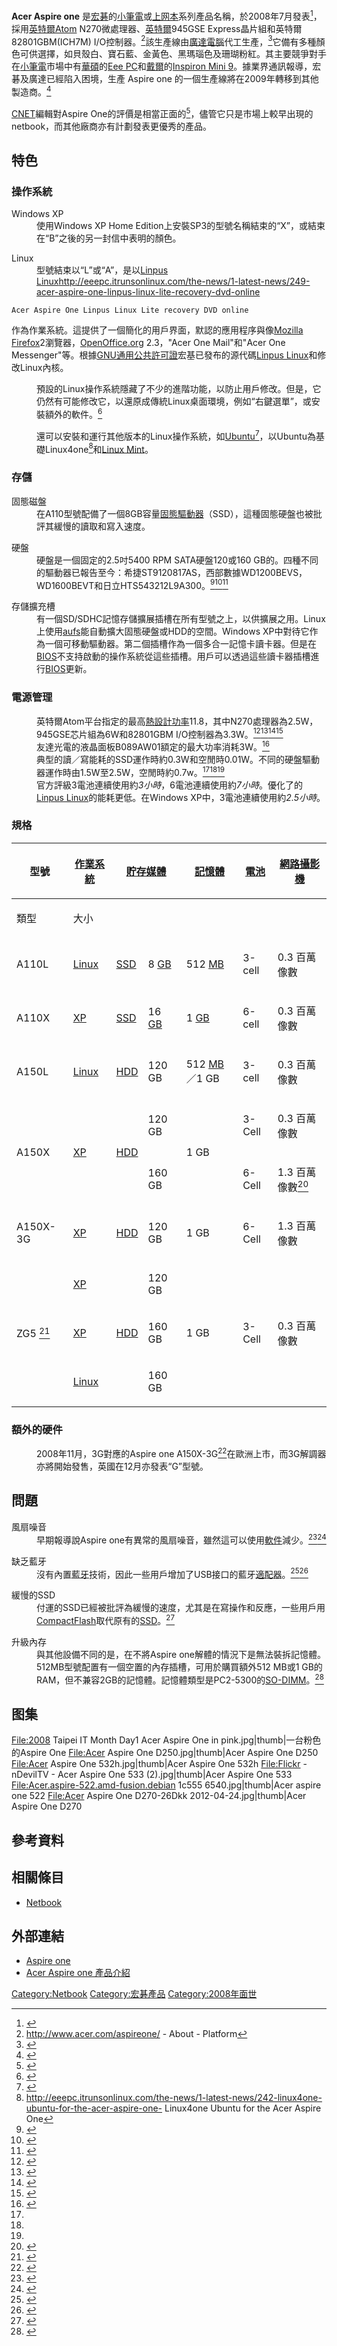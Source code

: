 {{roughtranslation|time=2011-07-03T13:00:34+00:00}}
{{更新|time=2014-01-05T01:23:27+00:00}}
{{Information appliance
| name         = Aspire one
| image        = Guang Hua Digital Plaza Launch Acer Aspire One.jpg
| manufacture  = [[Acer|Acer]]
| type         = [[Subnotebook|Subnotebook]]/[[Netbook|Netbook]]
| connectivity = Realtek 10/100 [[Megabit|Mbit]] [[乙太網|Ethernet]]<br />Atheros 802.11b/g WLAN<br />3 [[USB|USB 2.0]] ports
| media        = 8/16 [[Gibibyte|GB]] [[固態硬碟|SSD]] 或 <br />120/160 GB [[HDD|HDD]]
| os           = [[Linpus_Linux_Lite|Linpus Linux Lite]], [[Windows_XP|Windows XP]] Home
| input        = 89%全尺寸大小 <ref>{{Cite web |url=http://www.acer.com.tw/product_detail.asp?p_id=476 |title=存档副本 |accessdate=2009-02-26 |archive-date=2009-02-26 |archive-url=https://web.archive.org/web/20090226005717/http://www.acer.com.tw/product_detail.asp?p_id=476 |dead-url=yes }}</ref> [[電腦鍵盤|鍵盤]]<br />[[觸控板|觸控板]]
| camera       = 0.3 或 1.3 百萬像數
| memory       = 512 [[Megabyte|MB]] 或 1 [[Gigabyte|GB]]
| power        = 2200 mA·h 3-cell or 5200 mA·h 6-cell battery
| processor    = 1.6 [[GHz|GHz]] [[Intel_Atom|Intel Atom]] N270
| display      = 8.9" (22.6 cm) 1024x600 LED TFT
| weight       = 2.19 lb (0.99 [[公斤|kg]]) for SSD, 3-cell battery unit<br />2.78 lb (1.26 kg) for HDD, 6-cell battery unit
}}
'''Acer Aspire one''' 是[[宏碁|宏碁]]的[[小筆電|小筆電]]或[[netbook|上网本]]系列產品名稱，於2008年7月發表<ref>{{Cite web |url=http://us.acer.com/public/page92.do?sp=page29&dau42.oid=13762&UserCtxParam=0&GroupCtxParam=0&dctx1=25&CountryISOCtxParam=US&LanguageISOCtxParam=en&ctx3=-1&ctx4=United+States&crc=3201121738 |title=Acer US press release |accessdate=2009-01-12 |archive-date=2008-09-17 |archive-url=https://web.archive.org/web/20080917150151/http://us.acer.com/public/page92.do?sp=page29&dau42.oid=13762&UserCtxParam=0&GroupCtxParam=0&dctx1=25&CountryISOCtxParam=US&LanguageISOCtxParam=en&ctx3=-1&ctx4=United+States&crc=3201121738 |dead-url=yes }}</ref>，採用[[英特爾Atom|英特爾Atom]] N270微處理器、[[英特爾|英特爾]]945GSE Express晶片組和英特爾82801GBM(ICH7M) I/O控制器。<ref>http://www.acer.com/aspireone/ {{Wayback|url=http://www.acer.com/aspireone/ |date=20090521145501 }} - About - Platform</ref>該生產線由[[廣達電腦|廣達電腦]]代工生產，<ref>{{Cite web |url=http://www.digitimes.com/systems/a20080710PD222.html |title=存档副本 |accessdate=2009-01-12 |archive-date=2008-07-13 |archive-url=https://web.archive.org/web/20080713055558/http://www.digitimes.com/systems/a20080710PD222.html |dead-url=no }}</ref>它備有多種顏色可供選擇，如貝殼白、寶石藍、金黃色、黑瑪瑙色及珊瑚粉紅。其主要競爭對手在[[小筆電|小筆電]]市場中有[[華碩|華碩]]的[[Eee_PC|Eee PC]]和[[戴爾|戴爾]]的[[Inspiron_Mini_9|Inspiron Mini 9]]。據業界通訊報導，宏碁及廣達已經陷入困境，生產 Aspire one 的一個生產線將在2009年轉移到其他製造商。<ref>{{Cite web |url=http://www.digitimes.com/news/a20081015PD214.html |title=存档副本 |accessdate=2009-01-12 |archive-date=2008-10-19 |archive-url=https://web.archive.org/web/20081019022030/http://www.digitimes.com/news/a20081015PD214.html |dead-url=no }}</ref>

[[CNET|CNET]]編輯對Aspire One的評價是相當正面的<ref>{{Cite web |url=http://reviews.cnet.com/laptops/acer-aspire-one-linpus/4505-3121_7-33190895.html?tag=mncol;txt |title=CNET reviewers: "the best all-around Netbook we've seen for less than $400" |accessdate=2009-01-12 |archive-date=2019-09-19 |archive-url=https://web.archive.org/web/20190919022956/https://www.cnet.com/reviews/acer-aspire-one-review/ |dead-url=no }}</ref>，儘管它只是市場上較早出現的netbook，而其他廠商亦有計劃發表更優秀的產品。

== 特色 ==
=== 操作系統 ===
	
;Windows XP
:使用Windows XP Home Edition上安裝SP3的型號名稱結束的“X”，或結束在“B”之後的另一封信中表明的顏色。

;Linux
:型號結束以“L”或“A”，是以[[Linpus_Linux|Linpus Linux]]<ref>http://eeepc.itrunsonlinux.com/the-news/1-latest-news/249-acer-aspire-one-linpus-linux-lite-recovery-dvd-online {{Wayback|url=http://eeepc.itrunsonlinux.com/the-news/1-latest-news/249-acer-aspire-one-linpus-linux-lite-recovery-dvd-online |date=20090119111901 }}
 Acer Aspire One Linpus Linux Lite recovery DVD online</ref>作為作業系統。這提供了一個簡化的用戶界面，默認的應用程序與像[[Mozilla_Firefox|Mozilla Firefox]]2瀏覽器，[[OpenOffice.org|OpenOffice.org]] 2.3，"Acer One Mail"和"Acer One Messenger"等。根據[[GNU通用公共許可證|GNU通用公共許可證]]宏基已發布的源代碼[[Linpus_Linux|Linpus Linux]]和修改Linux內核。

:預設的Linux操作系統隱藏了不少的進階功能，以防止用戶修改。但是，它仍然有可能修改它，以還原成傳統Linux桌面環境，例如“右鍵選單”，或安裝額外的軟件。<ref>{{cite web |url=http://www.laptopmag.com/advice/how-to/aspire-one-apps.aspx |title=存档副本 |accessdate=2009-05-06 |deadurl=yes |archiveurl=https://web.archive.org/web/20090317024953/http://www.laptopmag.com/advice/how-to/aspire-one-apps.aspx |archivedate=2009-03-17 }}</ref>

:還可以安裝和運行其他版本的Linux操作系統，如[[Ubuntu|Ubuntu]]<ref>{{Cite web |url=https://help.ubuntu.com/community/AspireOne110L |title=存档副本 |accessdate=2009-01-12 |archive-date=2019-09-19 |archive-url=https://web.archive.org/web/20190919023001/https://help.ubuntu.com/community/AspireOne/110L?action=show&redirect=AspireOne110L |dead-url=no }}</ref>，以Ubuntu為基礎Linux4one<ref>http://eeepc.itrunsonlinux.com/the-news/1-latest-news/242-linux4one-ubuntu-for-the-acer-aspire-one- {{Wayback|url=http://eeepc.itrunsonlinux.com/the-news/1-latest-news/242-linux4one-ubuntu-for-the-acer-aspire-one- |date=20090101012344 }} Linux4one Ubuntu for the Acer Aspire One</ref>和[[Linux_Mint|Linux Mint]]。

=== 存儲 ===
;固態磁盤
:在A110型號配備了一個8GB容量[[固態驅動器|固態驅動器]]（SSD），這種固態硬盤也被批評其緩慢的讀取和寫入速度。

;硬盤
:硬盤是一個固定的2.5吋5400 RPM SATA硬盤120或160 GB的。四種不同的驅動器已報告至今：希捷ST9120817AS，西部數據WD1200BEVS，WD1600BEVT和日立HTS543212L9A300。<ref name=seagatehdd>{{Cite web |url=http://www.seagate.com/staticfiles/support/disc/manuals/notebook/momentus/5400.4/SATA/100468842a.pdf |title=存档副本 |accessdate=2009-01-12 |archive-date=2008-12-06 |archive-url=https://web.archive.org/web/20081206033709/http://www.seagate.com/staticfiles/support/disc/manuals/notebook/momentus/5400.4/SATA/100468842a.pdf |dead-url=no }}</ref><ref name=wdhdd>{{Cite web |url=http://www.wdc.com/de/products/products.asp?driveid=200 |title=存档副本 |accessdate=2009-01-12 |archive-date=2008-09-15 |archive-url=https://web.archive.org/web/20080915050510/http://www.wdc.com/de/products/products.asp?driveid=200 |dead-url=no }}</ref><ref name=hitachihdd>{{Cite web |url=http://www.hitachigst.com/tech/techlib.nsf/techdocs/C51A283F52498251862573FA005A3C98/$file/Travelstar_5K320_DS.pdf |title=存档副本 |accessdate=2009-01-12 |archive-date=2008-10-30 |archive-url=https://web.archive.org/web/20081030063224/http://www.hitachigst.com/tech/techlib.nsf/techdocs/C51A283F52498251862573FA005A3C98/%24file/Travelstar_5K320_DS.pdf |dead-url=yes }}</ref>

;存儲擴充槽
:有一個SD/SDHC記憶存儲擴展插槽在所有型號之上，以供擴展之用。Linux上使用[[aufs|aufs]]能自動擴大固態硬盤或HDD的空間。Windows XP中對待它作為一個可移動驅動器。第二個插槽作為一個多合一記憶卡讀卡器。但是在[[BIOS|BIOS]]不支持啟動的操作系統從這些插槽。用戶可以透過這些讀卡器插槽進行[[BIOS|BIOS]]更新。
	
=== 電源管理 ===
:英特爾Atom平台指定的最高[[熱設計功率|熱設計功率]]11.8，其中N270處理器為2.5W，945GSE芯片組為6W和82801GBM I/O控制器為3.3W。<ref>{{cite web |url=http://ark.intel.com/system.aspx?groupID=36331&configID=27616&chipsetID=36550 |title=存档副本 |accessdate=2010-04-04 |deadurl=yes |archiveurl=https://web.archive.org/web/20080916182944/http://ark.intel.com/system.aspx?groupID=36331&configID=27616&chipsetID=36550 |archivedate=2008-09-16 }}</ref><ref>{{cite web |url=http://ark.intel.com/cpu.aspx?groupId=36331 |title=存档副本 |accessdate=2009-05-06 |deadurl=yes |archiveurl=https://web.archive.org/web/20090312064346/http://ark.intel.com/cpu.aspx?groupId=36331 |archivedate=2009-03-12 }}</ref><ref>{{Cite web |url=http://ark.intel.com/chipset.aspx?familyID=35553 |title=存档副本 |accessdate=2009-01-12 |archive-date=2010-03-08 |archive-url=https://web.archive.org/web/20100308045140/http://ark.intel.com/chipset.aspx?familyID=35553 |dead-url=no }}</ref><ref>{{Cite web |url=http://ark.intel.com/product.aspx?id=27680 |title=存档副本 |accessdate=2009-01-12 |archive-date=2011-06-26 |archive-url=https://web.archive.org/web/20110626055231/http://ark.intel.com/product.aspx?id=27680 |dead-url=no }}</ref>
:友達光電的液晶面板B089AW01額定的最大功率消耗3W。<ref>{{Cite web |url=http://www.gblcd.com/datacenter/au/B089AW01_V0.pdf |title=存档副本 |accessdate=2009-01-12 |archive-date=2008-10-30 |archive-url=https://web.archive.org/web/20081030063224/http://www.gblcd.com/datacenter/au/B089AW01_V0.pdf |dead-url=yes }}</ref>
:典型的讀／寫能耗的SSD運作時約0.3W和空閒時0.01W。不同的硬盤驅動器運作時由1.5W至2.5W，空閒時約0.7w。<ref name=seagatehdd/><ref name=wdhdd/><ref name=hitachihdd/>
:官方評級3電池連續使用約''3小時''，6電池連續使用約''7小時''。優化了的[[Linpus_Linux|Linpus Linux]]的能耗更低。在Windows XP中，3電池連續使用約''2.5小時''。

=== 規格 ===
{| class="wikitable" style="text-align: center; width: auto;"
|-
! rowspan=2 | 型號
! rowspan=2 | [[作業系統|作業系統]]
! colspan=2| [[貯存媒體|貯存媒體]]
! rowspan=2 | [[記憶體|記憶體]]
! rowspan=2 | [[電池|電池]]
! rowspan=2 | [[網路攝影機|網路攝影機]]
! rowspan=2 | 發售地區
|-
! 類型
! 大小
|-
| rowspan=1 |A110L
| rowspan=1 |[[Linpus|Linux]]
| rowspan=1 |[[固态硬盘|SSD]]
| rowspan=1 |8 [[GB|GB]]
| rowspan=1 |512 [[MB|MB]]
| rowspan=1 |3-cell
| rowspan=1 |0.3 百萬像數
| [[美國|美國]]<ref>{{Cite web |url=http://www.reghardware.co.uk/2008/08/22/acer_us_cuts_aa1_price/ |title=存档副本 |access-date=2009-01-12 |archive-url=https://web.archive.org/web/20090423103125/http://www.reghardware.co.uk/2008/08/22/acer_us_cuts_aa1_price/ |archive-date=2009-04-23 |dead-url=yes }}</ref><ref>{{Cite web |url=http://www.small-laptops.com/2008/07/03/acer-aspire-one-a110l-a150l-a150x-specs-prices/ |title=存档副本 |accessdate=2009-01-12 |archive-date=2009-04-09 |archive-url=https://web.archive.org/web/20090409231022/http://www.small-laptops.com/2008/07/03/acer-aspire-one-a110l-a150l-a150x-specs-prices/ |dead-url=no }}</ref>，[[加拿大|加拿大]]，[[英國|英國]]<ref>{{Cite web |url=http://www.reghardware.co.uk/2008/08/18/review_acer_aspire_one/ |title=存档副本 |access-date=2009-01-12 |archive-url=https://web.archive.org/web/20090420061943/http://www.reghardware.co.uk/2008/08/18/review_acer_aspire_one/ |archive-date=2009-04-20 |dead-url=yes }}</ref>，[[澳洲|澳洲]]，[[阿聯酋|阿聯酋]]，[[歐盟|歐盟]]
|-
| rowspan=1 |A110X
| rowspan=1 |[[Windows_XP|XP]]
| rowspan=1 |[[固态硬盘|SSD]]
| rowspan=1 |16 [[GB|GB]]
| rowspan=1 |1 [[GB|GB]]
| rowspan=1 |6-cell
| rowspan=1 |0.3 百萬像數
| [[美國|美國]]，[[加拿大|加拿大]]，[[英國|英國]]，[[澳洲|澳洲]]，[[阿聯酋|阿聯酋]]
|-
| rowspan=1 |A150L
| rowspan=1 |[[Linpus|Linux]]
| rowspan=1 |[[HDD|HDD]]
| rowspan=1 |120 GB
| rowspan=1 |512 [[MB|MB]]／1 GB
| rowspan=1 |3-cell
| rowspan=1 |0.3 百萬像數
| [[加拿大|加拿大]]，[[英國|英國]]
|-
| rowspan=2 |A150X
| rowspan=2 |[[Windows_XP|XP]]
| rowspan=2 |[[HDD|HDD]]
| rowspan=1 |120 GB
| rowspan=2 |1 GB
| rowspan=1 |3-Cell
| rowspan=1 |0.3 百萬像數
| [[美國|美國]]，[[加拿大|加拿大]]，[[英國|英國]]，[[台灣|台灣]]，[[澳洲|澳洲]]
|-
| rowspan=1|160 GB
| rowspan=1|6-Cell
| rowspan=1|1.3 百萬像數<ref>{{Cite web |url=http://blogs.inquirer.net/techaddicts/?p=284&akst_action=share-this |title=存档副本 |accessdate=2009-01-12 |archive-date=2008-10-13 |archive-url=https://web.archive.org/web/20081013151031/http://blogs.inquirer.net/techaddicts/?p=284&akst_action=share-this |dead-url=yes }}</ref>
| [[美國|美國]]，[[加拿大|加拿大]]，[[瑞士|瑞士]]，[[台灣|台灣]]
|-
| rowspan=1 |A150X-3G
| rowspan=1 |[[Windows_XP|XP]]
| rowspan=1 |[[HDD|HDD]]
| rowspan=1 |120 GB
| rowspan=1 |1 GB
| rowspan=1 |6-Cell
| rowspan=1 |1.3 百萬像數
| [[英國|英國]]
| rowspan=2 |LUD10
| rowspan=2 |[[Windows_XP|XP]]
| rowspan=2 |[[HDD|HDD]]
| rowspan=1 |160GB
| rowspan=2 |1 GB
| rowspan=1 |6-Cell
| rowspan=1 |0.3 百萬像數
| [[美國|美國]]，[[加拿大|加拿大]]，[[英國|英國]]，[[台灣|台灣]]，[[澳洲|澳洲]]
|-
| rowspan=3 |ZG5 <ref>{{Cite web |url=http://www.e-gear.com/story/story.bsp?sid=178323&var=story |title=存档副本 |accessdate=2009-01-12 |archive-date=2008-12-11 |archive-url=https://web.archive.org/web/20081211061512/http://www.e-gear.com/story/story.bsp?sid=178323&var=story |dead-url=no }}</ref>
| rowspan=1 |[[Windows_XP|XP]]
| rowspan=3 |[[HDD|HDD]]
| rowspan=1 |120 GB
| rowspan=3 |1 GB
| rowspan=3 |3-Cell
| rowspan=3 |0.3 百萬像數
| [[巴西|巴西]]
|-
| rowspan=1 |[[Windows_XP|XP]]
| rowspan=1 |160 GB
| [[美國|美國]]（[[Walmart|Walmart]]）
|-
| rowspan=1 |[[Linpus|Linux]]
| rowspan=1 |160 GB
|}

=== 額外的硬件 ===
:2008年11月，3G對應的Aspire one A150X-3G<ref>{{Cite web |url=http://parabook.de/2008/10/20/acer-aspire-one-a150x-3g-kommt/ |title=存档副本 |accessdate=2009-01-12 |archive-date=2008-10-23 |archive-url=https://web.archive.org/web/20081023053504/http://parabook.de/2008/10/20/acer-aspire-one-a150x-3g-kommt/ |dead-url=yes }}</ref>在歐洲上市，而3G解調器亦將開始發售，英國在12月亦發表“G”型號。

== 問題 ==
;風扇噪音
:早期報導說Aspire one有異常的風扇噪音，雖然這可以使用[[軟件|軟件]]減少。<ref>{{Cite web |url=http://www.jkontherun.com/2008/10/control-that-ac.html |title=存档副本 |access-date=2009-01-12 |archive-url=https://web.archive.org/web/20081025102725/http://www.jkontherun.com/2008/10/control-that-ac.html |archive-date=2008-10-25 |dead-url=yes }}</ref><ref>{{Cite web |url=https://help.ubuntu.com/community/AspireOne#Step%203:%20Tweak%20/%20Fix |title=存档副本 |accessdate=2009-01-12 |archive-date=2011-05-15 |archive-url=https://web.archive.org/web/20110515134056/https://help.ubuntu.com/community/AspireOne#Step%203:%20Tweak%20/%20Fix |dead-url=no }}</ref>
 	
;缺乏藍牙
:沒有內置[[藍牙|藍牙]]技術，因此一些用戶增加了USB接口的藍牙[[適配器|適配器]]。<ref>{{Cite web |url=http://www.engadget.com/2008/08/14/acer-aspire-one-not-immune-to-tnkgrls-modding-ways-stuffed-wit/ |title=存档副本 |accessdate=2009-01-12 |archive-date=2009-01-22 |archive-url=https://web.archive.org/web/20090122081548/http://www.engadget.com/2008/08/14/acer-aspire-one-not-immune-to-tnkgrls-modding-ways-stuffed-wit |dead-url=no }}</ref><ref>{{Cite web |url=http://jkkmobile.blogspot.com/2008/08/how-to-add-internal-bluetooth-to-acer.html |title=存档副本 |accessdate=2009-01-12 |archive-date=2008-09-19 |archive-url=https://web.archive.org/web/20080919134705/http://jkkmobile.blogspot.com/2008/08/how-to-add-internal-bluetooth-to-acer.html |dead-url=no }}</ref>

;緩慢的SSD
:付運的SSD已經被批評為緩慢的速度，尤其是在寫操作和反應，一些用戶用[[CompactFlash|CompactFlash]]取代原有的[[固态硬盘|SSD]]。<ref>{{Cite web |url=http://www.reghardware.co.uk/2008/07/23/aspire_one_ssd_replaced/ |title=存档副本 |access-date=2009-01-12 |archive-url=https://web.archive.org/web/20081222005005/http://www.reghardware.co.uk/2008/07/23/aspire_one_ssd_replaced/ |archive-date=2008-12-22 |dead-url=yes }}</ref>

;升級內存
:與其他設備不同的是，在不將Aspire one解體的情況下是無法裝拆記憶體。512MB型號配置有一個空置的內存插槽，可用於購買額外512 MB或1 GB的RAM，但不兼容2GB的記憶體。記憶體類型是PC2-5300的[[SO-DIMM|SO-DIMM]]。<ref>{{Cite web |url=http://www.jkontherun.com/2008/08/five-things-i-d.html |title=存档副本 |access-date=2009-01-12 |archive-url=https://web.archive.org/web/20081209014944/http://www.jkontherun.com/2008/08/five-things-i-d.html |archive-date=2008-12-09 |dead-url=yes }}</ref>

==图集==
<gallery>
File:2008 Taipei IT Month Day1 Acer Aspire One in pink.jpg|thumb|一台粉色的Aspire One
File:Acer Aspire One D250.jpg|thumb|Acer Aspire One D250
File:Acer Aspire One 532h.jpg|thumb|Acer Aspire One 532h
File:Flickr - nDevilTV - Acer Aspire One 533 (2).jpg|thumb|Acer Aspire One 533
File:Acer.aspire-522.amd-fusion.debian 1c555 6540.jpg|thumb|Acer aspire one 522
File:Acer Aspire One D270-26Dkk 2012-04-24.jpg|thumb|Acer Aspire One D270
</gallery>
== 參考資料 ==
{{reflist|2}}

== 相關條目 ==
* [[Netbook|Netbook]]

== 外部連結 ==
* [http://www.aspireone.com.tw/ Aspire one]{{Wayback|url=http://www.aspireone.com.tw/ |date=20090228192907 }}
* [http://www.acer.com.tw/product_detail.asp?p_id=476 Acer Aspire one 產品介紹]{{Wayback|url=http://www.acer.com.tw/product_detail.asp?p_id=476 |date=20090226005717 }}

{{Low-cost mobile computing}}


<!-- [[Category:2008年發表|Category:2008年發表]]
[[Category:Linux電腦器材|Category:Linux電腦器材]] -->

[[Category:Netbook|Category:Netbook]]
[[Category:宏碁產品|Category:宏碁產品]]
[[Category:2008年面世|Category:2008年面世]]